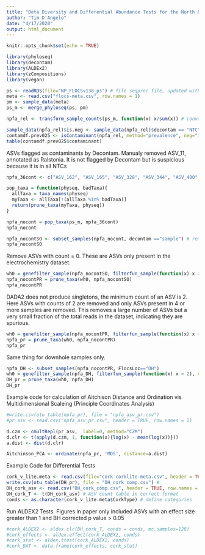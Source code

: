 ```yaml
---
title: "Beta Diversity and Differential Abundance Tests for the North Pond FLOCs experiments"
author: "Tim D'Angelo"
date: "4/17/2020"
output: html_document
---
```


```r
knitr::opts_chunk$set(echo = TRUE)
```

```r
library(phyloseq)
library(decontam)
library(ALDEx2)
library(zCompositions)
library(vegan)
```


```r
ps <- readRDS(file="NP_FLOCSv138_ps") # file seqproc file, updated with Silva v138 taxonomy
meta <- read.csv("flocs-meta.csv", row.names = 1)
pm <- sample_data(meta)
ps_m <- merge_phyloseq(ps, pm)
```


```r
npfa_rel <- transform_sample_counts(ps_m, function(x) x/sum(x)) # convert to relative abundance for Decontam 
```

```r
sample_data(npfa_rel)$is.neg <- sample_data(npfa_rel)$decontam == "NTC"
contamdf.prev025 <- isContaminant(npfa_rel, method="prevalence", neg="is.neg", threshold=0.25)
table(contamdf.prev025$contaminant)
```

ASVs flagged as contaminants by Decontam. Manualy removed ASV_11, annotated as Ralstonia. It is not flagged by Decontam but is suspicious because it is in all NTCs
```r
npfa_36cont <- c("ASV_162", "ASV_165", "ASV_328", "ASV_344", "ASV_400", "ASV_411", "ASV_415", "ASV_426", "ASV_450", "ASV_512", "ASV_524", "ASV_689", "ASV_690", "ASV_692", "ASV_818", "ASV_904", "ASV_950", "ASV_986", "ASV_1010", "ASV_1018", "ASV_1035", "ASV_1156", "ASV_1312", "ASV_1365", "ASV_1368", "ASV_1561", "ASV_1654", "ASV_1760", "ASV_1825", "ASV_2142", "ASV_2143", "ASV_2505", "ASV_2507", "ASV_2690", "ASV_2854", "ASV_3314", "ASV_11")
```


```r
pop_taxa = function(physeq, badTaxa){
  allTaxa = taxa_names(physeq)
  myTaxa <- allTaxa[!(allTaxa %in% badTaxa)]
  return(prune_taxa(myTaxa, physeq))
}
```

```r
npfa_nocont = pop_taxa(ps_m, npfa_36cont)
npfa_nocont
```

```r
npfa_nocontSO <- subset_samples(npfa_nocont, decontam =="sample") # remove NTC samples
npfa_nocontSO
```


Remove ASVs with count = 0. These are ASVs only present in the electrochemistry dataset. 
```r
wh0 = genefilter_sample(npfa_nocontSO, filterfun_sample(function(x) x > 0))
npfa_nocontPR = prune_taxa(wh0, npfa_nocontSO)
npfa_nocontPR
```



DADA2 does not produce singletons, the minimum count of an ASV is 2. Here ASVs with counts of 2 are removed and only ASVs present in 4 or more samples are removed.  This removes a large number of ASVs but a very small fraction of the total reads in the dataset, indicating they are spurious. 
```r
wh0 = genefilter_sample(npfa_nocontPR, filterfun_sample(function(x) x > 2), A=0.05*nsamples(npfa_nocontPR))
npfa_pr = prune_taxa(wh0, npfa_nocontPR)
npfa_pr
```


Same thing for downhole samples only.
```r
npfa_DH <- subset_samples(npfa_nocontPR, FlocsLoc=="DH")
wh0 = genefilter_sample(npfa_DH, filterfun_sample(function(x) x > 2), A=0.05*nsamples(npfa_DH))
DH_pr = prune_taxa(wh0, npfa_DH)
DH_pr
```


Example code for calculation of Aitchison Distance and Ordination vis Multidimensional Scaleing (Principle Coordinates Analysis)
```r
#write.csv(otu_table(npfa_pr), file = "npfa_asv_pr.csv")
#pr_asv <- read.csv("npfa_asv_pr.csv", header = TRUE, row.names = 1)
```

```r
d.czm <- cmultRepl(pr_asv,  label=0, method="CZM")
d.clr <- t(apply(d.czm, 1, function(x){log(x) - mean(log(x))}))
a.dist <- dist(d.clr)
```


```r
Aitchinson_PCA <- ordinate(npfa_pr, 'MDS', distance=a.dist)
```

Example Code for Differential Tests
```r
cork_v_lite.meta <- read.csv(file="cork-corklite-meta.csv", header = TRUE, row.names=1) # metadata delineating U1383C + U1382A from U1382B
write.csv(otu_table(DH_pr), file = "DH_cork_comp.csv") #
DH_cork_asv <- read.csv("DH_cork_comp.csv", header = TRUE, row.names = 1) #
DH_cork_T <- t(DH_cork_asv) # ASV count table in correct format
conds <- as.character(cork_v_lite.meta$CorkType) # define categories
```

Run ALDEX2 Tests. Figures in paper only included ASVs with an effect size greater than 1 and BH corrected p value > 0.05
```r
#cork_ALDEX2 <- aldex.clr(DH_cork_T, conds = conds, mc.samples=128)
#cork_effects <- aldex.effect(cork_ALDEX2, conds)
#cork_stat <- aldex.ttest(cork_ALDEX2, conds)
#cork_DAT <- data.frame(cork_effects, cork_stat)
```


